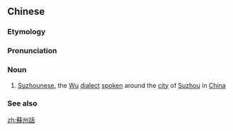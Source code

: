 {{also|苏州话}}
==Chinese==
{{zh-forms|s=苏州话|type=21}}

===Etymology===
{{zh-compound|蘇州|話|[[Suzhou]]|dialect}}

===Pronunciation===
{{zh-pron
|m=sūzhōuhuà
|c=sou1 zau1 waa6-2
|cat=n
}}

===Noun===
{{zh-noun}}

# [[Suzhounese]], the [[Wu]] [[dialect]] [[spoken]] around the [[city]] of [[Suzhou]] in [[China]]

===See also===
{{pedialite|Suzhounese}}

[[zh:蘇州話]]